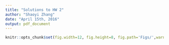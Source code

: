 ```yaml
---
title: "Solutions to HW 2"
author: "Shaoyi Zhang"
date: "April 15th, 2016"
output: pdf_document
---
```


```r
knitr::opts_chunk$set(fig.width=12, fig.height=8, fig.path='Figs/',warning=FALSE)
```


